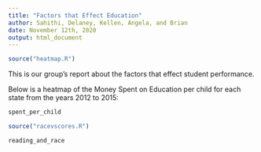 ```yaml
---
title: "Factors that Effect Education"
author: Sahithi, Delaney, Kellen, Angela, and Brian
date: November 12th, 2020
output: html_document
---
```


```r
source("heatmap.R")
```
This is our group's report about the factors that effect student performance.

Below is a heatmap of the Money Spent on Education per child for each state from the years 2012 to 2015:

```r
spent_per_child
```

```r
source("racevscores.R")
```

```r
reading_and_race
```